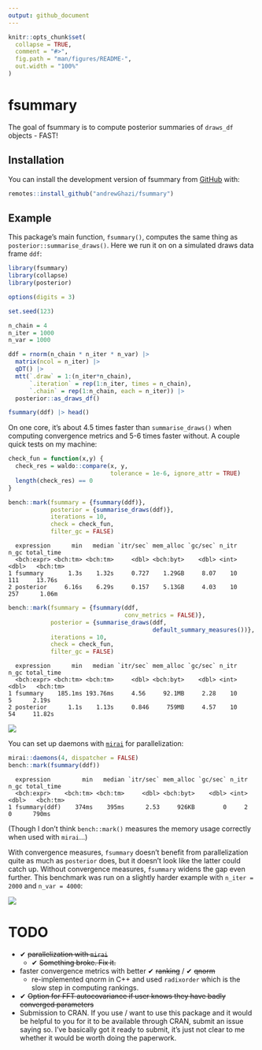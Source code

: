 ```yaml
---
output: github_document
---
```


<!-- README.md is generated from README.Rmd. Please edit that file -->

```r
knitr::opts_chunk$set(
  collapse = TRUE,
  comment = "#>",
  fig.path = "man/figures/README-",
  out.width = "100%"
)
```

# fsummary

<!-- badges: start -->
<!-- badges: end -->

The goal of fsummary is to compute posterior summaries of `draws_df` objects - FAST!

## Installation

You can install the development version of fsummary from [GitHub](https://github.com/) with:

``` r
remotes::install_github("andrewGhazi/fsummary")
```

## Example

This package's main function, `fsummary()`, computes the same thing as `posterior::summarise_draws()`. Here we run it on on a simulated draws data frame `ddf`:

```r
library(fsummary)
library(collapse)
library(posterior)

options(digits = 3)

set.seed(123)

n_chain = 4
n_iter = 1000
n_var = 1000

ddf = rnorm(n_chain * n_iter * n_var) |> 
  matrix(ncol = n_iter) |> 
  qDT() |> 
  mtt(`.draw` = 1:(n_iter*n_chain),
      `.iteration` = rep(1:n_iter, times = n_chain),
      `.chain` = rep(1:n_chain, each = n_iter)) |> 
  posterior::as_draws_df()

fsummary(ddf) |> head()
```

On one core, it's about 4.5 times faster than `summarise_draws()` when computing convergence metrics and 5-6 times faster without. A couple quick tests on my machine:

```r

check_fun = function(x,y) {
  check_res = waldo::compare(x, y, 
                             tolerance = 1e-6, ignore_attr = TRUE)
  length(check_res) == 0
}

bench::mark(fsummary = {fsummary(ddf)},
            posterior = {summarise_draws(ddf)},
            iterations = 10,
            check = check_fun,
            filter_gc = FALSE)

```

```
  expression      min   median `itr/sec` mem_alloc `gc/sec` n_itr  n_gc total_time
  <bch:expr> <bch:tm> <bch:tm>     <dbl> <bch:byt>    <dbl> <int> <dbl>   <bch:tm>
1 fsummary       1.3s    1.32s     0.727    1.29GB     8.07    10   111     13.76s
2 posterior     6.16s    6.29s     0.157    5.13GB     4.03    10   257      1.06m
```

```r
bench::mark(fsummary = {fsummary(ddf,
                                 conv_metrics = FALSE)},
            posterior = {summarise_draws(ddf, 
                                         default_summary_measures())},
            iterations = 10,
            check = check_fun,
            filter_gc = FALSE)
```

```
  expression      min   median `itr/sec` mem_alloc `gc/sec` n_itr  n_gc total_time
  <bch:expr> <bch:tm> <bch:tm>     <dbl> <bch:byt>    <dbl> <int> <dbl>   <bch:tm>
1 fsummary    185.1ms 193.76ms     4.56     92.1MB     2.28    10     5      2.19s
2 posterior      1.1s    1.13s     0.846     759MB     4.57    10    54     11.82s
```

![](man/figures/comparison.png)

You can set up daemons with [`mirai`](https://shikokuchuo.net/mirai/index.html) for parallelization:

```r
mirai::daemons(4, dispatcher = FALSE)
bench::mark(fsummary(ddf))
```
```
  expression         min   median `itr/sec` mem_alloc `gc/sec` n_itr  n_gc total_time
  <bch:expr>    <bch:tm> <bch:tm>     <dbl> <bch:byt>    <dbl> <int> <dbl>   <bch:tm>
1 fsummary(ddf)    374ms    395ms      2.53     926KB        0     2     0      790ms
```

(Though I don't think `bench::mark()` measures the memory usage correctly when used with `mirai`...)

With convergence measures, `fsummary` doesn't benefit from parallelization quite as much as `posterior` does, but it doesn't look like the latter could catch up. Without convergence measures, `fsummary` widens the gap even further. This benchmark was run on a slightly harder example with `n_iter = 2000` and `n_var = 4000`: 

![](man/figures/par_comparison.png)


# TODO

* ✔ ~~parallelization with `mirai`~~
  * ✔ ~~Something broke. Fix it.~~
* faster convergence metrics with better ✔ ~~ranking~~ / ✔ ~~qnorm~~
  * re-implemented qnorm in C++ and used `radixorder` which is the slow step in computing rankings. 
* ✔ ~~Option for FFT autocovariance if user knows they have badly converged parameters~~
* Submission to CRAN. If you use / want to use this package and it would be helpful to you for it to be available through CRAN, submit an issue saying so. I've basically got it ready to submit, it's just not clear to me whether it would be worth doing the paperwork.
